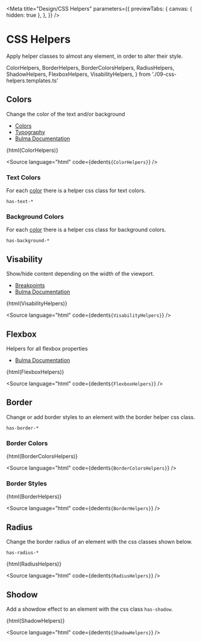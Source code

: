 
<Meta
  title="Design/CSS Helpers"
  parameters={{
    previewTabs: {
      canvas: { hidden: true },
    },
  }}
/>

# CSS Helpers

Apply helper classes to almost any element, in order to alter their style.

  ColorHelpers,
  BorderHelpers,
  BorderColorsHelpers,
  RadiusHelpers,
  ShadowHelpers,
  FlexboxHelpers,
  VisabilityHelpers,
} from './09-css-helpers.templates.ts'

## Colors

Change the color of the text and/or background

- [Colors](http://localhost:6006/?path=/story/design-colors--page)
- [Typography](http://localhost:6006/?path=/story/design-typography--page)
- [Bulma Documentation](https://bulma.io/documentation/helpers/color-helpers/)

<Canvas withSource="none">
  <bal-doc-app>{html(ColorHelpers)}</bal-doc-app>
</Canvas>

<Source
  language="html"
  code={dedent`
     ${ColorHelpers}
  `}
/>

### Text Colors

For each [color](http://localhost:6006/?path=/story/design-colors--page) there is a helper css class for text colors.

`has-text-*`

### Background Colors

For each [color](http://localhost:6006/?path=/story/design-colors--page) there is a helper css class for background colors.

`has-background-*`

## Visability

Show/hide content depending on the width of the viewport.

- [Breakpoints](http://localhost:6006/?path=/docs/design-breakpoints--viewports)
- [Bulma Documentation](https://bulma.io/documentation/helpers/visibility-helpers/)

<Canvas withSource="none">
  <bal-doc-app>{html(VisabilityHelpers)}</bal-doc-app>
</Canvas>

<Source
  language="html"
  code={dedent`
     ${VisabilityHelpers}
  `}
/>

## Flexbox

Helpers for all flexbox properties

- [Bulma Documentation](https://bulma.io/documentation/helpers/flexbox-helpers/)

<Canvas withSource="none">
  <bal-doc-app>{html(FlexboxHelpers)}</bal-doc-app>
</Canvas>

<Source
  language="html"
  code={dedent`
     ${FlexboxHelpers}
  `}
/>

## Border

Change or add border styles to an element with the border helper css class.

`has-border-*`

### Border Colors

<Canvas withSource="none">
  <bal-doc-app>{html(BorderColorsHelpers)}</bal-doc-app>
</Canvas>

<Source
  language="html"
  code={dedent`
     ${BorderColorsHelpers}
  `}
/>

### Border Styles

<Canvas withSource="none">
  <bal-doc-app>{html(BorderHelpers)}</bal-doc-app>
</Canvas>

<Source
  language="html"
  code={dedent`
     ${BorderHelpers}
  `}
/>

## Radius

Change the border radius of an element with the css classes shown below.

`has-radius-*`

<Canvas withSource="none">
  <bal-doc-app>{html(RadiusHelpers)}</bal-doc-app>
</Canvas>

<Source
  language="html"
  code={dedent`
     ${RadiusHelpers}
  `}
/>

## Shodow

Add a showdow effect to an element with the css class `has-shadow`.

<Canvas withSource="none">
  <bal-doc-app>{html(ShadowHelpers)}</bal-doc-app>
</Canvas>

<Source
  language="html"
  code={dedent`
     ${ShadowHelpers}
  `}
/>
